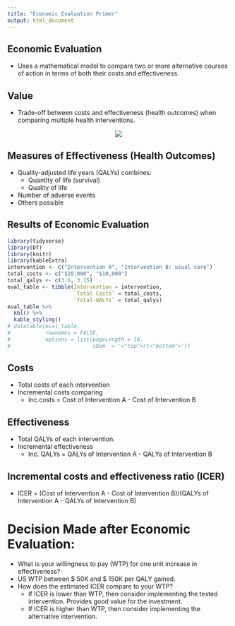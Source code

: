 ```yaml
---
title: "Economic Evaluation Primer"
output: html_document
---
```



## Economic Evaluation

* Uses a mathematical model to compare two or more alternative courses of action in terms of both their costs and effectiveness. 

## Value

* Trade-off between costs and effectiveness (health outcomes) when comparing multiple health interventions. 

<center>

![](value_figure.png)

</center>

## Measures of Effectiveness (Health Outcomes)

* Quality-adjusted life years (QALYs) combines:
    * Quantity of life (survival) 
    * Quality of life 
* Number of adverse events
* Others possible 

## Results of Economic Evaluation

```r
library(tidyverse)
library(DT)
library(knitr)
library(kableExtra)
intervention <- c("Intervention A", "Intervention B: usual care")
total_costs <- c("$20,000", "$10,000")
total_qalys <- c(3.6, 3.15)
eval_table <- tibble(Intervention = intervention, 
                     `Total Costs` = total_costs, 
                     `Total QALYs` = total_qalys)
eval_table %>% 
  kbl() %>%
  kable_styling()
# datatable(eval_table,
#           rownames = FALSE,
#           options = list(pageLength = 10,
#                          sDom  = '<"top">rt<"bottom">'))
```

## Costs

* Total costs of each intervention 
* Incremental costs comparing
  * Inc.costs = Cost of Intervention A - Cost of Intervention B
	
## Effectiveness 

* Total QALYs of each intervention.
* Incremental effectiveness 
  * Inc. QALYs = QALYs of Intervention A - QALYs of Intervention B

## Incremental costs and effectiveness ratio (ICER)

* ICER = (Cost of Intervention A - Cost of Intervention B)/(QALYs of Intervention A - QALYs of Intervention B)

# Decision Made after Economic Evaluation:

* What is your willingness to pay (WTP) for one unit increase in effectiveness? 
* US WTP between \$ 50K and \$ 150K per QALY gained.
* How does the estimated ICER compare to your WTP?
  * If ICER is lower than WTP, then consider implementing the tested intervention. Provides good value for the investment.
  * If ICER is higher than WTP, then consider implementing the alternative intervention.

